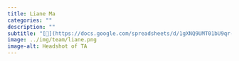 ```yaml
---
title: Liane Ma
categories: ""
description: ""
subtitle: "[🔗](https://docs.google.com/spreadsheets/d/1gXNQ9UMT01bU9qr-YDsA2GIpslldHmfwPg1gcOj2GTA/edit?usp=sharing)"
image: ../img/team/liane.png
image-alt: Headshot of TA
---
```

